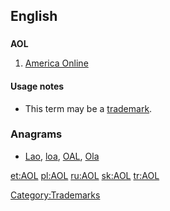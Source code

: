 ==English==

==={{initialism}}===
{{wikipedia}}
'''AOL'''

# [[w:America Online|America Online]]

====Usage notes====
* This term may be a [[trademark]].

===Anagrams===
* [[Lao#English|Lao]], [[loa#English|loa]], [[OAL#English|OAL]], [[Ola#English|Ola]]

[[Category:Trademarks]]

[[et:AOL]]
[[pl:AOL]]
[[ru:AOL]]
[[sk:AOL]]
[[tr:AOL]]